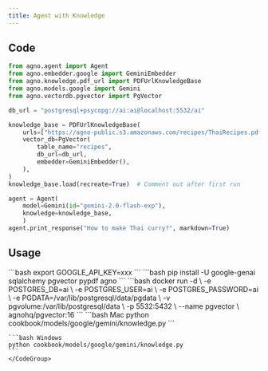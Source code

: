 ```yaml
---
title: Agent with Knowledge
---
```


## Code

```python cookbook/models/google/gemini/knowledge.py
from agno.agent import Agent
from agno.embedder.google import GeminiEmbedder
from agno.knowledge.pdf_url import PDFUrlKnowledgeBase
from agno.models.google import Gemini
from agno.vectordb.pgvector import PgVector

db_url = "postgresql+psycopg://ai:ai@localhost:5532/ai"

knowledge_base = PDFUrlKnowledgeBase(
    urls=["https://agno-public.s3.amazonaws.com/recipes/ThaiRecipes.pdf"],
    vector_db=PgVector(
        table_name="recipes",
        db_url=db_url,
        embedder=GeminiEmbedder(),
    ),
)
knowledge_base.load(recreate=True)  # Comment out after first run

agent = Agent(
    model=Gemini(id="gemini-2.0-flash-exp"),
    knowledge=knowledge_base,
    )
agent.print_response("How to make Thai curry?", markdown=True)
```

## Usage

<Steps>
  <Snippet file="create-venv-step.mdx" />

  <Step title="Set your API key">
    ```bash
    export GOOGLE_API_KEY=xxx
    ```
  </Step>

  <Step title="Install libraries">
    ```bash
    pip install -U google-genai sqlalchemy pgvector pypdf agno
    ```
  </Step>

  <Step title="Run PgVector">
    ```bash
    docker run -d \
      -e POSTGRES_DB=ai \
      -e POSTGRES_USER=ai \
      -e POSTGRES_PASSWORD=ai \
      -e PGDATA=/var/lib/postgresql/data/pgdata \
      -v pgvolume:/var/lib/postgresql/data \
      -p 5532:5432 \
      --name pgvector \
      agnohq/pgvector:16
    ```
  </Step>

  <Step title="Run Agent">
    <CodeGroup>
    ```bash Mac
    python cookbook/models/google/gemini/knowledge.py
    ```

    ```bash Windows
    python cookbook/models/google/gemini/knowledge.py
    ```
    </CodeGroup>
  </Step>
</Steps>